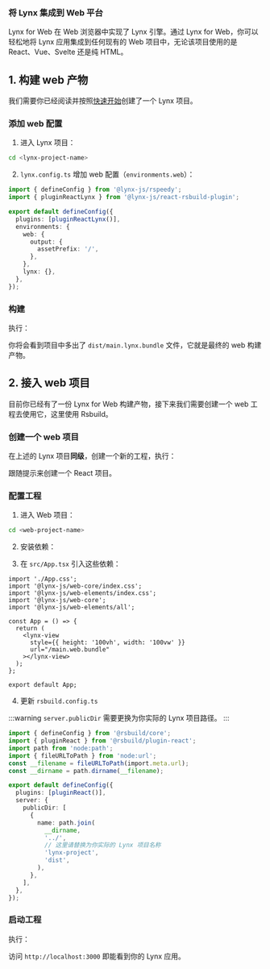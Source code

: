 ### 将 Lynx 集成到 Web 平台


<Info title="Lynx for Web">
  Lynx for Web 在 Web 浏览器中实现了 Lynx 引擎。通过 Lynx for
  Web，你可以轻松地将 Lynx 应用集成到任何现有的 Web 项目中，无论该项目使用的是
  React、Vue、Svelte 还是纯 HTML。
</Info>

## 1. 构建 web 产物

我们需要你已经阅读并按照[快速开始](/guide/start/quick-start)创建了一个 Lynx 项目。

<Steps>

### 添加 web 配置

1. 进入 Lynx 项目：

```bash
cd <lynx-project-name>
```

2. `lynx.config.ts` 增加 web 配置（`environments.web`）：

```ts
import { defineConfig } from '@lynx-js/rspeedy';
import { pluginReactLynx } from '@lynx-js/react-rsbuild-plugin';

export default defineConfig({
  plugins: [pluginReactLynx()],
  environments: {
    web: {
      output: {
        assetPrefix: '/',
      },
    },
    lynx: {},
  },
});
```

### 构建

执行：

<PackageManagerTabs command="run build" />

你将会看到项目中多出了 `dist/main.lynx.bundle` 文件，它就是最终的 web 构建产物。

</Steps>

## 2. 接入 web 项目

目前你已经有了一份 Lynx for Web 构建产物，接下来我们需要创建一个 web 工程去使用它，这里使用 Rsbuild。

<Steps>

### 创建一个 web 项目

在上述的 Lynx 项目**同级**，创建一个新的工程，执行：

<PackageManagerTabs command="create rsbuild@latest" />

跟随提示来创建一个 React 项目。

### 配置工程

1. 进入 Web 项目：

```bash
cd <web-project-name>
```

2. 安装依赖：

<PackageManagerTabs command="install @lynx-js/web-core @lynx-js/web-elements" />

3. 在 `src/App.tsx` 引入这些依赖：

```tsx
import './App.css';
import '@lynx-js/web-core/index.css';
import '@lynx-js/web-elements/index.css';
import '@lynx-js/web-core';
import '@lynx-js/web-elements/all';

const App = () => {
  return (
    <lynx-view
      style={{ height: '100vh', width: '100vw' }}
      url="/main.web.bundle"
    ></lynx-view>
  );
};

export default App;
```

4. 更新 `rsbuild.config.ts`

:::warning
`server.publicDir` 需要更换为你实际的 Lynx 项目路径。
:::

```ts
import { defineConfig } from '@rsbuild/core';
import { pluginReact } from '@rsbuild/plugin-react';
import path from 'node:path';
import { fileURLToPath } from 'node:url';
const __filename = fileURLToPath(import.meta.url);
const __dirname = path.dirname(__filename);

export default defineConfig({
  plugins: [pluginReact()],
  server: {
    publicDir: [
      {
        name: path.join(
          __dirname,
          '../',
          // 这里请替换为你实际的 Lynx 项目名称
          'lynx-project',
          'dist',
        ),
      },
    ],
  },
});
```

### 启动工程

执行：

<PackageManagerTabs command="run dev" />

访问 `http://localhost:3000` 即能看到你的 Lynx 应用。

</Steps>
